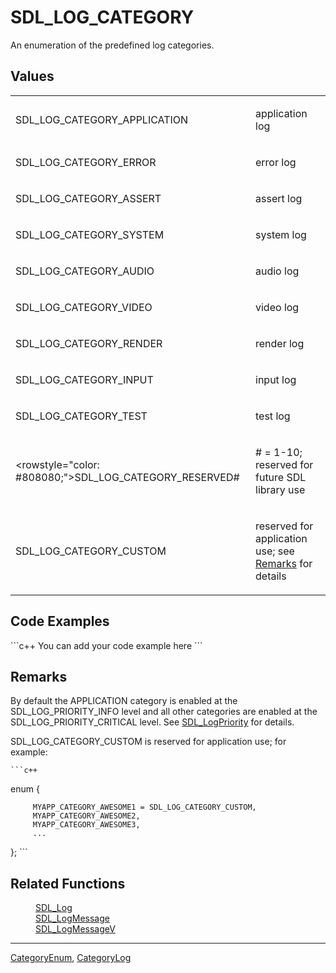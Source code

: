 <!-- pragma section-numbers off -->
<!-- pragma camelcase off -->

= SDL_LOG_CATEGORY =
An enumeration of the predefined log categories.


== Values ==
{|
|SDL_LOG_CATEGORY_APPLICATION
|application log
|-
|SDL_LOG_CATEGORY_ERROR
|error log
|-
|SDL_LOG_CATEGORY_ASSERT
|assert log
|-
|SDL_LOG_CATEGORY_SYSTEM
|system log
|-
|SDL_LOG_CATEGORY_AUDIO
|audio log
|-
|SDL_LOG_CATEGORY_VIDEO
|video log
|-
|SDL_LOG_CATEGORY_RENDER
|render log
|-
|SDL_LOG_CATEGORY_INPUT
|input log
|-
|SDL_LOG_CATEGORY_TEST
|test log
|-
|<rowstyle="color: #808080;">SDL_LOG_CATEGORY_RESERVED#
|# = 1-10; reserved for future SDL library use
|-
|SDL_LOG_CATEGORY_CUSTOM
|reserved for application use; see [[#Remarks|Remarks]] for details
|}


== Code Examples ==
```c++
You can add your code example here
```

== Remarks ==
By default the APPLICATION category is enabled at the SDL_LOG_PRIORITY_INFO level and all other categories are enabled at the SDL_LOG_PRIORITY_CRITICAL level.  See [[SDL_LogPriority]] for details.

SDL_LOG_CATEGORY_CUSTOM is reserved for application use; for example:
 ```c++
enum {
      MYAPP_CATEGORY_AWESOME1 = SDL_LOG_CATEGORY_CUSTOM,
      MYAPP_CATEGORY_AWESOME2,
      MYAPP_CATEGORY_AWESOME3,
      ...
};
```

== Related Functions ==
:[[SDL_Log]]
:[[SDL_LogMessage]]
:[[SDL_LogMessageV]]

----
[[CategoryEnum]], [[CategoryLog]]
